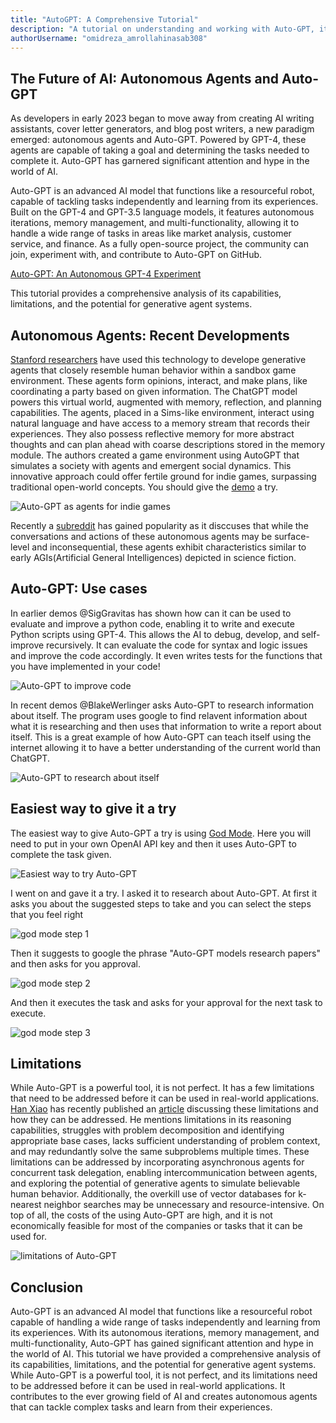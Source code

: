 ```yaml
---
title: "AutoGPT: A Comprehensive Tutorial"
description: "A tutorial on understanding and working with Auto-GPT, its limitations, and possibilities."
authorUsername: "omidreza_amrollahinasab308"
---
```


## The Future of AI: Autonomous Agents and Auto-GPT
As developers in early 2023 began to move away from creating AI writing assistants, cover letter generators,
and blog post writers, a new paradigm emerged: autonomous agents and Auto-GPT. Powered by GPT-4, these agents are capable
of taking a goal and determining the tasks needed to complete it. Auto-GPT has garnered significant attention and hype 
in the world of AI. 

Auto-GPT is an advanced AI model that functions like a resourceful robot, capable of tackling tasks independently 
and learning from its experiences. Built on the GPT-4 and GPT-3.5 language models, it features autonomous iterations, 
memory management, and multi-functionality, allowing it to handle a wide range of tasks in areas like market analysis, 
customer service, and finance. As a fully open-source project, the community can join, experiment with, and contribute 
to Auto-GPT on GitHub.

[Auto-GPT: An Autonomous GPT-4 Experiment](https://github.com/Significant-Gravitas/Auto-GPT)

This tutorial provides a comprehensive analysis of its capabilities, limitations, and the potential 
for generative agent systems.

## Autonomous Agents: Recent Developments

[Stanford researchers](https://arxiv.org/abs/2304.03442) have used this technology to develope generative agents that closely resemble human behavior within a sandbox game environment. 
These agents form opinions, interact, and make plans, like coordinating a party based on given information. The ChatGPT model powers this virtual world, 
augmented with memory, reflection, and planning capabilities. The agents, placed in a Sims-like environment, interact using natural language and have access 
to a memory stream that records their experiences. They also possess reflective memory for more abstract thoughts and can plan ahead with coarse descriptions 
stored in the memory module. The authors created a game environment using AutoGPT that simulates a society with agents and emergent social dynamics. 
This innovative approach could offer fertile ground for indie games, surpassing traditional open-world concepts. You should give the [demo](https://reverie.herokuapp.com/arXiv_Demo/#) a try.

<Img src="http://drive.google.com/uc?export=view&id=1Gl8DkKCK7Ik5UF0FkW1Qd4JUGLladrTI" alt="Auto-GPT as agents for indie games" caption="https://twitter.com/karpathy/status/1645485475996790784"/>

Recently a [subreddit](https://www.reddit.com/r/singularity/comments/12ihk72/stanfordgoogles_generative_agents_are_full/) has gained popularity as it disccuses that 
while the conversations and actions of these autonomous agents may be surface-level and inconsequential, these agents exhibit characteristics similar to early 
AGIs(Artificial General Intelligences) depicted in science fiction.

## Auto-GPT: Use cases

In earlier demos @SigGravitas has shown how can it can be used to evaluate and improve a python code, enabling it to write 
and execute Python scripts using GPT-4. This allows the AI to debug, develop, and self-improve recursively. It can evaluate 
the code for syntax and logic issues and improve the code accordingly. It even writes tests for the functions that you have 
implemented in your code!

<Img src="http://drive.google.com/uc?export=view&id=1yO9FTPYdcpv0Rqko7QXjSyP4QHC-BN_G" alt="Auto-GPT to improve code" caption="https://twitter.com/SigGravitas/status/1642182193513644034"/>

In recent demos @BlakeWerlinger asks Auto-GPT to research information about itself. The program uses google to find relavent information about what it is researching 
and then uses that information to write a report about itself. This is a great example of how Auto-GPT can teach itself using the internet allowing it to have a better
understanding of the current world than ChatGPT.

<Img src="http://drive.google.com/uc?export=view&id=1Ct_iQDDwg3WmVuwr6Tpv0qmGZMmKzT3n" alt="Auto-GPT to research about itself" caption="https://twitter.com/BlakeWerlinger/status/1647764406854651904"/>

## Easiest way to give it a try

The easiest way to give Auto-GPT a try is using [God Mode](https://godmode.space/). Here you will need to put in your own OpenAI API key 
and then it uses Auto-GPT to complete the task given. 

<Img src="http://drive.google.com/uc?export=view&id=1yjfxjC0hmWIQCZnuFtUsQaEmi_8jimQc" alt="Easiest way to try Auto-GPT" caption="Easiest way to try Auto-GPT"/>

I went on and gave it a try. I asked it to research about Auto-GPT. At first it asks you about the suggested steps to take and you can select the steps that you feel right

<Img src="http://drive.google.com/uc?export=view&id=1nMONa8VDDQZFJLwnkTofmfnKlQlzYPcw" alt="god mode step 1" caption="Suggested steps to take by GodMode"/>

Then it suggests to google the phrase "Auto-GPT models research papers" and then asks for you approval. 

<Img src="http://drive.google.com/uc?export=view&id=1uHup1QhGjpYLBVvR9EroZPrDGiiYzZEV" alt="god mode step 2" caption="Suggested actions to take by GodMode"/>

And then it executes the task and asks for your approval for the next task to execute.

<Img src="http://drive.google.com/uc?export=view&id=17ontOY_9RoKoBjXlMXZaEJu3oj-O17rq" alt="god mode step 3" caption="Suggested actions to take by GodMode"/>

## Limitations

While Auto-GPT is a powerful tool, it is not perfect. It has a few limitations that need to be addressed before it can be used in real-world applications.
[Han Xiao](https://twitter.com/hxiao) has recently published an [article](https://jina.ai/news/auto-gpt-unmasked-hype-hard-truths-production-pitfalls/) 
discussing these limitations and how they can be addressed. He mentions limitations in its reasoning capabilities, struggles with problem decomposition 
and identifying appropriate base cases, lacks sufficient understanding of problem context, and may redundantly solve the same subproblems multiple times. 
These limitations can be addressed by incorporating asynchronous agents for concurrent task delegation, enabling intercommunication between agents, and 
exploring the potential of generative agents to simulate believable human behavior. Additionally, the overkill use of vector databases for k-nearest neighbor 
searches may be unnecessary and resource-intensive. On top of all, the costs of the using Auto-GPT are high, and it is not economically feasible for most
of the companies or tasks that it can be used for.

<Img src="./image5.png" alt="limitations of Auto-GPT" caption="https://twitter.com/DrJimFan/status/1646186278743072770"/>

## Conclusion

Auto-GPT is an advanced AI model that functions like a resourceful robot capable of handling a wide range of tasks independently and learning 
from its experiences. With its autonomous iterations, memory management, and multi-functionality, Auto-GPT has gained significant attention and 
hype in the world of AI. This tutorial we have provided a comprehensive analysis of its capabilities, limitations, and the potential for generative agent systems. 
While Auto-GPT is a powerful tool, it is not perfect, and its limitations need to be addressed before it can be used in real-world applications. 
It contributes to the ever growing field of AI and creates autonomous agents that can tackle complex tasks and learn from their experiences.